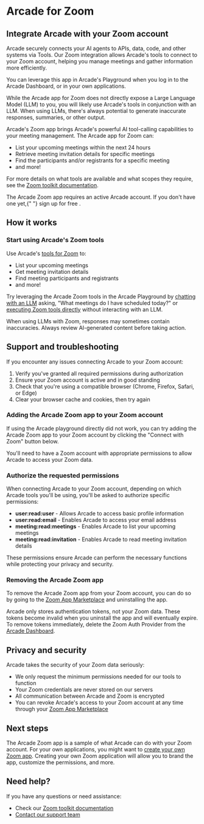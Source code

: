 # Arcade for Zoom


## Integrate Arcade with your Zoom account

Arcade securely connects your AI agents to APIs, data, code, and other systems via Tools. Our Zoom integration allows Arcade's tools to connect to your Zoom account, helping you manage meetings and gather information more efficiently.

You can leverage this app in Arcade's Playground when you log in to the Arcade Dashboard, or in your own applications.

While the Arcade app for Zoom does not directly expose a Large Language Model (LLM) to you, you will likely use Arcade's tools in conjunction with an LLM. When using LLMs, there's always potential to generate inaccurate responses, summaries, or other output.

Arcade's Zoom app brings Arcade's powerful AI tool-calling capabilities to your meeting management. The Arcade app for Zoom can:

- List your upcoming meetings within the next 24 hours
- Retrieve meeting invitation details for specific meetings
- Find the participants and/or registrants for a specific meeting
- and more!

For more details on what tools are available and what scopes they require, see the [Zoom toolkit documentation](/mcp-servers/social-communication/zoom).

<Callout type="info">
  The Arcade Zoom app requires an active Arcade account. If you don't have one
  yet,{" "}
  <SignupLink linkLocation="docs:zoom-app-install">sign up for free</SignupLink>
  .
</Callout>

## How it works

<Steps>

### Start using Arcade's Zoom tools

Use Arcade's [tools for Zoom](/mcp-servers/social-communication/zoom) to:

- List your upcoming meetings
- Get meeting invitation details
- Find meeting participants and registrants
- and more!

Try leveraging the Arcade Zoom tools in the Arcade Playground by [chatting with an LLM](https://api.arcade.dev/dashboard/playground/chat) asking, "What meetings do I have scheduled today?" or [executing Zoom tools directly](https://api.arcade.dev/dashboard/playground/execute?toolId=ListUpcomingMeetings&toolkits=%5B%5D&authProviders=%5B%5D&secrets=%5B%5D&input=%7B%22user_id%22%3A%22me%22%7D) without interacting with an LLM.

<Callout type="warning">
  When using LLMs with Zoom, responses may sometimes contain inaccuracies.
  Always review AI-generated content before taking action.
</Callout>

</Steps>

## Support and troubleshooting

If you encounter any issues connecting Arcade to your Zoom account:

1. Verify you've granted all required permissions during authorization
2. Ensure your Zoom account is active and in good standing
3. Check that you're using a compatible browser (Chrome, Firefox, Safari, or Edge)
4. Clear your browser cache and cookies, then try again

### Adding the Arcade Zoom app to your Zoom account

If using the Arcade playground directly did not work, you can try adding the Arcade Zoom app to your Zoom account by clicking the "Connect with Zoom" button below.

<ZoomAuthLink />

<Callout type="warning">
  You'll need to have a Zoom account with appropriate permissions to allow
  Arcade to access your Zoom data.
</Callout>

### Authorize the requested permissions

When connecting Arcade to your Zoom account, depending on which Arcade tools you'll be using, you'll be asked to authorize specific permissions:

- **user:read:user** - Allows Arcade to access basic profile information
- **user:read:email** - Enables Arcade to access your email address
- **meeting:read:meetings** - Enables Arcade to list your upcoming meetings
- **meeting:read:invitation** - Enables Arcade to read meeting invitation details

These permissions ensure Arcade can perform the necessary functions while protecting your privacy and security.

### Removing the Arcade Zoom app

To remove the Arcade Zoom app from your Zoom account, you can do so by going to the [Zoom App Marketplace](https://marketplace.zoom.us/user/installed) and uninstalling the app.

Arcade only stores authentication tokens, not your Zoom data. These tokens become invalid when you uninstall the app and will eventually expire. To remove tokens immediately, delete the Zoom Auth Provider from the [Arcade Dashboard](https://api.arcade.dev/dashboard/auth/oauth).

## Privacy and security

Arcade takes the security of your Zoom data seriously:

- We only request the minimum permissions needed for our tools to function
- Your Zoom credentials are never stored on our servers
- All communication between Arcade and Zoom is encrypted
- You can revoke Arcade's access to your Zoom account at any time through your [Zoom App Marketplace](https://marketplace.zoom.us/user/installed)

## Next steps

The Arcade Zoom app is a sample of what Arcade can do with your Zoom account. For your own applications, you might want to [create your own Zoom app](/home/auth-providers/zoom). Creating your own Zoom application will allow you to brand the app, customize the permissions, and more.

## Need help?

If you have any questions or need assistance:

- Check our [Zoom toolkit documentation](/mcp-servers/social-communication/zoom)
- [Contact our support team](/home/contact-us)

